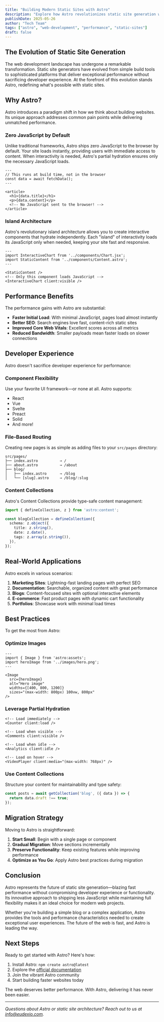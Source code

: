 ```yaml
---
title: "Building Modern Static Sites with Astro"
description: "Explore how Astro revolutionizes static site generation with its innovative island architecture and superior performance"
publishDate: 2025-05-26
author: "Tech Team"
tags: ["astro", "web-development", "performance", "static-sites"]
draft: false
---
```


## The Evolution of Static Site Generation

The web development landscape has undergone a remarkable transformation. Static site generators have evolved from simple build tools to sophisticated platforms that deliver exceptional performance without sacrificing developer experience. At the forefront of this evolution stands Astro, redefining what's possible with static sites.

## Why Astro?

Astro introduces a paradigm shift in how we think about building websites. Its unique approach addresses common pain points while delivering unmatched performance.

### Zero JavaScript by Default

Unlike traditional frameworks, Astro ships zero JavaScript to the browser by default. Your site loads instantly, providing users with immediate access to content. When interactivity is needed, Astro's partial hydration ensures only the necessary JavaScript loads.

```astro
---
// This runs at build time, not in the browser
const data = await fetchData();
---

<article>
  <h1>{data.title}</h1>
  <p>{data.content}</p>
  <!-- No JavaScript sent to the browser! -->
</article>
```

### Island Architecture

Astro's revolutionary island architecture allows you to create interactive components that hydrate independently. Each "island" of interactivity loads its JavaScript only when needed, keeping your site fast and responsive.

```astro
---
import InteractiveChart from '../components/Chart.jsx';
import StaticContent from '../components/Content.astro';
---

<StaticContent />
<!-- Only this component loads JavaScript -->
<InteractiveChart client:visible />
```

## Performance Benefits

The performance gains with Astro are substantial:

- **Faster Initial Load**: With minimal JavaScript, pages load almost instantly
- **Better SEO**: Search engines love fast, content-rich static sites
- **Improved Core Web Vitals**: Excellent scores across all metrics
- **Reduced Bandwidth**: Smaller payloads mean faster loads on slower connections

## Developer Experience

Astro doesn't sacrifice developer experience for performance:

### Component Flexibility

Use your favorite UI framework—or none at all. Astro supports:

- React
- Vue
- Svelte
- Preact
- Solid
- And more!

### File-Based Routing

Creating new pages is as simple as adding files to your `src/pages` directory:

```
src/pages/
├── index.astro          → /
├── about.astro          → /about
├── blog/
│   ├── index.astro      → /blog
│   └── [slug].astro     → /blog/:slug
```

### Content Collections

Astro's Content Collections provide type-safe content management:

```typescript
import { defineCollection, z } from 'astro:content';

const blogCollection = defineCollection({
  schema: z.object({
    title: z.string(),
    date: z.date(),
    tags: z.array(z.string()),
  }),
});
```

## Real-World Applications

Astro excels in various scenarios:

1. **Marketing Sites**: Lightning-fast landing pages with perfect SEO
2. **Documentation**: Searchable, organized content with great performance
3. **Blogs**: Content-focused sites with optional interactive elements
4. **E-commerce**: Fast product pages with dynamic cart functionality
5. **Portfolios**: Showcase work with minimal load times

## Best Practices

To get the most from Astro:

### Optimize Images

```astro
---
import { Image } from 'astro:assets';
import heroImage from '../images/hero.png';
---

<Image 
  src={heroImage} 
  alt="Hero image"
  widths={[400, 800, 1200]}
  sizes="(max-width: 800px) 100vw, 800px"
/>
```

### Leverage Partial Hydration

```astro
<!-- Load immediately -->
<Counter client:load />

<!-- Load when visible -->
<Comments client:visible />

<!-- Load when idle -->
<Analytics client:idle />

<!-- Load on hover -->
<VideoPlayer client:media="(max-width: 768px)" />
```

### Use Content Collections

Structure your content for maintainability and type safety:

```typescript
const posts = await getCollection('blog', ({ data }) => {
  return data.draft !== true;
});
```

## Migration Strategy

Moving to Astro is straightforward:

1. **Start Small**: Begin with a single page or component
2. **Gradual Migration**: Move sections incrementally
3. **Preserve Functionality**: Keep existing features while improving performance
4. **Optimize as You Go**: Apply Astro best practices during migration

## Conclusion

Astro represents the future of static site generation—blazing fast performance without compromising developer experience or functionality. Its innovative approach to shipping less JavaScript while maintaining full flexibility makes it an ideal choice for modern web projects.

Whether you're building a simple blog or a complex application, Astro provides the tools and performance characteristics needed to create exceptional user experiences. The future of the web is fast, and Astro is leading the way.

## Next Steps

Ready to get started with Astro? Here's how:

1. Install Astro: `npm create astro@latest`
2. Explore the [official documentation](https://astro.build)
3. Join the vibrant Astro community
4. Start building faster websites today

The web deserves better performance. With Astro, delivering it has never been easier.

---

*Questions about Astro or static site architecture? Reach out to us at [info@eudexio.com](mailto:info@eudexio.com).*